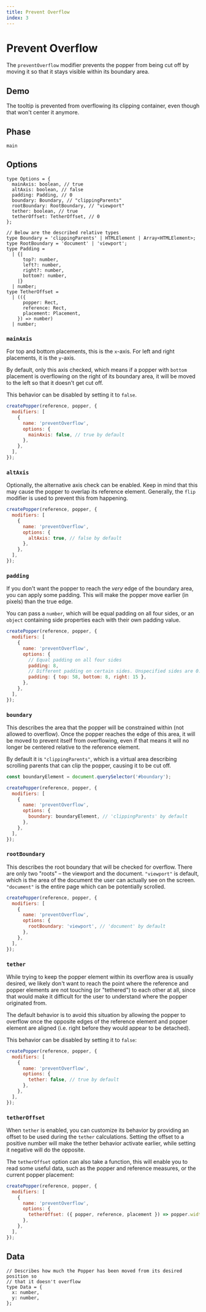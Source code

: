 ```yaml
---
title: Prevent Overflow
index: 3
---
```



# Prevent Overflow

The `preventOverflow` modifier prevents the popper from being cut off by moving
it so that it stays visible within its boundary area.

<x-ad />

## Demo

The tooltip is prevented from overflowing its clipping container, even though
that won't center it anymore.

<PreventOverflowDemo />

## Phase

`main`

## Options

```flow
type Options = {
  mainAxis: boolean, // true
  altAxis: boolean, // false
  padding: Padding, // 0
  boundary: Boundary, // "clippingParents"
  rootBoundary: RootBoundary, // "viewport"
  tether: boolean, // true
  tetherOffset: TetherOffset, // 0
};

// Below are the described relative types
type Boundary = 'clippingParents' | HTMLElement | Array<HTMLElement>;
type RootBoundary = 'document' | 'viewport';
type Padding =
  | {|
      top?: number,
      left?: number,
      right?: number,
      bottom?: number,
    |}
  | number;
type TetherOffset =
  | (({
      popper: Rect,
      reference: Rect,
      placement: Placement,
    }) => number)
  | number;
```

### `mainAxis`

For top and bottom placements, this is the `x`-axis. For left and right
placements, it is the `y`-axis.

By default, only this axis checked, which means if a popper with `bottom`
placement is overflowing on the right of its boundary area, it will be moved to
the left so that it doesn't get cut off.

This behavior can be disabled by setting it to `false`.

```js
createPopper(reference, popper, {
  modifiers: [
    {
      name: 'preventOverflow',
      options: {
        mainAxis: false, // true by default
      },
    },
  ],
});
```

### `altAxis`

Optionally, the alternative axis check can be enabled. Keep in mind that this
may cause the popper to overlap its reference element. Generally, the `flip`
modifier is used to prevent this from happening.

```js
createPopper(reference, popper, {
  modifiers: [
    {
      name: 'preventOverflow',
      options: {
        altAxis: true, // false by default
      },
    },
  ],
});
```

### `padding`

If you don't want the popper to reach the _very_ edge of the boundary area, you
can apply some padding. This will make the popper move earlier (in pixels) than
the true edge.

You can pass a `number`, which will be equal padding on all four sides, or an
`object` containing side properties each with their own padding value.

```js
createPopper(reference, popper, {
  modifiers: [
    {
      name: 'preventOverflow',
      options: {
        // Equal padding on all four sides
        padding: 8,
        // Different padding on certain sides. Unspecified sides are 0.
        padding: { top: 58, bottom: 8, right: 15 },
      },
    },
  ],
});
```

### `boundary`

This describes the area that the popper will be constrained within (not allowed
to overflow). Once the popper reaches the edge of this area, it will be moved to
prevent itself from overflowing, even if that means it will no longer be
centered relative to the reference element.

By default it is `"clippingParents"`, which is a virtual area describing
scrolling parents that can clip the popper, causing it to be cut off.

```js
const boundaryElement = document.querySelector('#boundary');

createPopper(reference, popper, {
  modifiers: [
    {
      name: 'preventOverflow',
      options: {
        boundary: boundaryElement, // 'clippingParents' by default
      },
    },
  ],
});
```

### `rootBoundary`

This describes the root boundary that will be checked for overflow. There are
only two "roots" – the viewport and the document. `"viewport"` is default, which
is the area of the document the user can actually see on the screen.
`"document"` is the entire page which can be potentially scrolled.

```js
createPopper(reference, popper, {
  modifiers: [
    {
      name: 'preventOverflow',
      options: {
        rootBoundary: 'viewport', // 'document' by default
      },
    },
  ],
});
```

### `tether`

While trying to keep the popper element within its overflow area is usually
desired, we likely don't want to reach the point where the reference and popper
elements are not touching (or "tethered") to each other at all, since that would
make it difficult for the user to understand where the popper originated from.

The default behavior is to avoid this situation by allowing the popper to
overflow once the opposite edges of the reference element and popper element are
aligned (i.e. right before they would appear to be detached).

This behavior can be disabled by setting it to `false`:

```js
createPopper(reference, popper, {
  modifiers: [
    {
      name: 'preventOverflow',
      options: {
        tether: false, // true by default
      },
    },
  ],
});
```

### `tetherOffset`

When `tether` is enabled, you can customize its behavior by providing an offset
to be used during the `tether` calculations. Setting the offset to a positive
number will make the tether behavior activate earlier, while setting it negative
will do the opposite.

The `tetherOffset` option can also take a function, this will enable you to read
some useful data, such as the popper and reference measures, or the current
popper placement:

```js
createPopper(reference, popper, {
  modifiers: [
    {
      name: 'preventOverflow',
      options: {
        tetherOffset: ({ popper, reference, placement }) => popper.width / 2,
      },
    },
  ],
});
```

## Data

```flow
// Describes how much the Popper has been moved from its desired position so
// that it doesn't overflow
type Data = {
  x: number,
  y: number,
};
```
